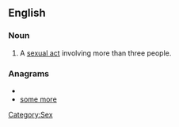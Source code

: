 ==English==

===Noun===
{{en-noun}}

# {{rare|slang}} A [[sexual act]] involving more than three people.

===Anagrams===
* {{alphagram|eemmoors}}
* [[some more#English|some more]]

[[Category:Sex]]